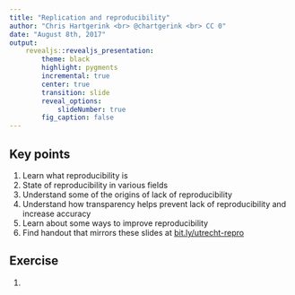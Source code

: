 ```yaml
---
title: "Replication and reproducibility"
author: "Chris Hartgerink <br> @chartgerink <br> CC 0"
date: "August 8th, 2017"
output:
    revealjs::revealjs_presentation:
        theme: black
        highlight: pygments
        incremental: true
        center: true
        transition: slide
        reveal_options:
            slideNumber: true
        fig_caption: false
---
```


## Key points

1. Learn what reproducibility is
2. State of reproducibility in various fields
3. Understand some of the origins of lack of reproducibility
4. Understand how transparency helps prevent lack of reproducibility and increase accuracy
5. Learn about some ways to improve reproducibility
6. Find handout that mirrors these slides at [bit.ly/utrecht-repro](https://bit.ly/utrecht-repro)


## Exercise

1. 